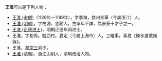 '''王淮'''可以是下列人物：

* [[王淮_(宋朝)|王淮 (宋朝)]]（1126年～1189年），字季海，婺州金華（今屬浙江）人。
* [[王淮_(明朝)|王淮 (明朝)]]，字柏源，慈谿人。生卒年不詳，為景泰十才子之一。
* [[王淮_(正德进士)|王淮 (正德进士)]]，明朝正德年间进士。
* 王淮，字裕周，號西村，嘉定（今屬上海市）人。工繪事。事見《練水畫徵補錄》。
* 王淮，[[牟宗三|牟宗三]]弟子。
* [[王淮_(清朝)|王淮 (清朝)]]，浙江山阴人，清朝政治人物。
{{disambig|H淮|Cat=二字王姓人名消歧义}}